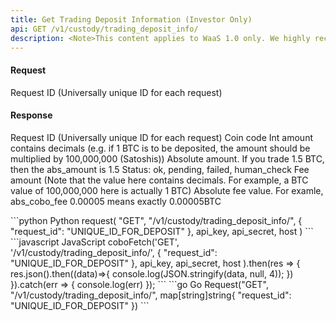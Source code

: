 ```yaml
---
title: Get Trading Deposit Information (Investor Only)
api: GET /v1/custody/trading_deposit_info/ 
description: <Note>This content applies to WaaS 1.0 only. We highly recommend that you upgrade to [WaaS 2.0](https://www.cobo.com/developers/v2/guides/overview/introduction).</Note> This endpoint returns information about a trading deposit. It requires a valid request ID and authentication with operation permission. The response contains details about the deposit, including the coin code, amount, estimated amount received, status, and fee.
---
```

#### Request
<ParamField query="request_id" type="String" required>Request ID (Universally unique ID for each request)</ParamField>

#### Response
<ResponseField name="request_id" type="String" >Request ID (Universally unique ID for each request)</ResponseField>
<ResponseField name="coin" type="String" >Coin code</ResponseField>
<ResponseField name="amount" type="Int" >Int amount contains decimals (e.g. if 1 BTC is to be deposited, the amount should be multiplied by 100,000,000 (Satoshis))</ResponseField>
<ResponseField name="abs_amount" type="String" >Absolute amount. If you trade 1.5 BTC, then the abs_amount is 1.5</ResponseField>
<ResponseField name="status" type="String" >Status: ok, pending, failed, human_check</ResponseField>
<ResponseField name="fee" type="Int" >Fee amount (Note that the value here contains decimals. For example, a BTC value of 100,000,000 here is actually 1 BTC)</ResponseField>
<ResponseField name="abs_fee" type="String" >Absolute fee value. For examle, abs_cobo_fee 0.00005 means exactly 0.00005BTC</ResponseField>

<RequestExample>
```python Python
request(
    "GET",
    "/v1/custody/trading_deposit_info/",
    {
        "request_id": "UNIQUE_ID_FOR_DEPOSIT"
    },
    api_key, api_secret, host
)
```
```javascript JavaScript
coboFetch('GET', '/v1/custody/trading_deposit_info/',
        {
            "request_id": "UNIQUE_ID_FOR_DEPOSIT"
        },
        api_key, api_secret, host
    ).then(res => {
        res.json().then((data)=>{
            console.log(JSON.stringify(data, null, 4));
        })
    }).catch(err => {
        console.log(err)
    });
```
```go Go
Request("GET", "/v1/custody/trading_deposit_info/", map[string]string{
    "request_id": "UNIQUE_ID_FOR_DEPOSIT"
})
```
</RequestExample>

<ResponseExample>

</ResponseExample>
